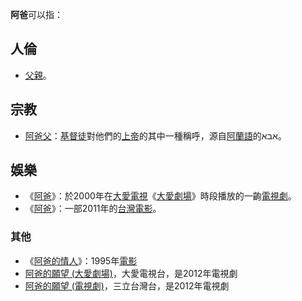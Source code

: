 '''阿爸'''可以指：

==人倫==
*[[父親|父親]]。

==宗教==
*[[阿爸_(阿蘭語)|阿爸父]]：[[基督徒|基督徒]]對他們的[[上帝|上帝]]的其中一種稱呼，源自[[阿蘭語|阿蘭語]]的אבא。

==娛樂==
*《[[阿爸_(電視劇)|阿爸]]》：於2000年在[[大愛電視|大愛電視]]《[[大愛劇場|大愛劇場]]》時段播放的一齣[[電視劇|電視劇]]。
*《[[阿爸_(電影)|阿爸]]》：一部2011年的[[台灣電影|台灣電影]]。

===其他===
*《[[阿爸的情人|阿爸的情人]]》：1995年[[電影|電影]]
* [[阿爸的願望_(大愛劇場)|阿爸的願望 (大愛劇場)]]，大愛電視台，是2012年電視劇
* [[阿爸的願望_(電視劇)|阿爸的願望 (電視劇)]]，三立台灣台，是2012年電視劇
{{disambig}}